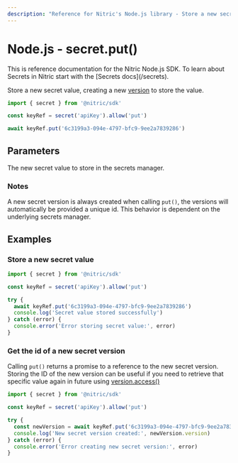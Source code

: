 ```yaml
---
description: "Reference for Nitric's Node.js library - Store a new secret value"
---
```


# Node.js - secret.put()

<Note>
  This is reference documentation for the Nitric Node.js SDK. To learn about
  Secrets in Nitric start with the [Secrets docs](/secrets).
</Note>

Store a new secret value, creating a new [version](./secret-version) to store the value.

```javascript
import { secret } from '@nitric/sdk'

const keyRef = secret('apiKey').allow('put')

await keyRef.put('6c3199a3-094e-4797-bfc9-9ee2a7839286')
```

## Parameters

<Properties>
  <Property name="secret" required type="string or Uint8Array">
    The new secret value to store in the secrets manager.
  </Property>
</Properties>

### Notes

A new secret version is always created when calling `put()`, the versions will automatically be provided a unique id. This behavior is dependent on the underlying secrets manager.

## Examples

### Store a new secret value

```javascript
import { secret } from '@nitric/sdk'

const keyRef = secret('apiKey').allow('put')

try {
  await keyRef.put('6c3199a3-094e-4797-bfc9-9ee2a7839286')
  console.log('Secret value stored successfully')
} catch (error) {
  console.error('Error storing secret value:', error)
}
```

### Get the id of a new secret version

Calling `put()` returns a promise to a reference to the new secret version. Storing the ID of the new version can be useful if you need to retrieve that specific value again in future using [version.access()](./secret-version-access)

```javascript
import { secret } from '@nitric/sdk'

const keyRef = secret('apiKey').allow('put')

try {
  const newVersion = await keyRef.put('6c3199a3-094e-4797-bfc9-9ee2a7839286')
  console.log('New secret version created:', newVersion.version)
} catch (error) {
  console.error('Error creating new secret version:', error)
}
```
